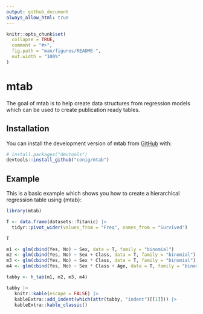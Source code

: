 ```yaml
---
output: github_document
always_allow_html: true
---
```


<!-- README.md is generated from README.Rmd. Please edit that file -->

```r
knitr::opts_chunk$set(
  collapse = TRUE,
  comment = "#>",
  fig.path = "man/figures/README-",
  out.width = "100%"
)
```

# mtab

<!-- badges: start -->
<!-- badges: end -->

The goal of mtab is to help create data structures from regression models which can be used to create publication ready tables.

## Installation

You can install the development version of mtab from [GitHub](https://github.com/) with:

``` r
# install.packages("devtools")
devtools::install_github("conig/mtab")
```

## Example

This is a basic example which shows you how to create a hierarchical regression table using {mtab}:

```r
library(mtab)

T <- data.frame(datasets::Titanic) |> 
  tidyr::pivot_wider(values_from = "Freq", names_from = "Survived")

T

m1 <- glm(cbind(Yes, No) ~ Sex, data = T, family = "binomial")
m2 <- glm(cbind(Yes, No) ~ Sex + Class, data = T, family = "binomial")
m3 <- glm(cbind(Yes, No) ~ Sex * Class, data = T, family = "binomial")
m4 <- glm(cbind(Yes, No) ~ Sex * Class + Age, data = T, family = "binomial")

tabby <- h_tab(m1, m2, m3, m4)

tabby |> 
   knitr::kable(escape = FALSE) |> 
   kableExtra::add_indent(which(attr(tabby, "indent")[[1]])) |> 
   kableExtra::kable_classic()
```

